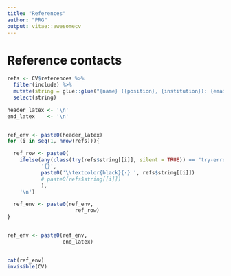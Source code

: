 ```yaml
---
title: "References"
author: "PRG"
output: vitae::awesomecv
---
```


# Reference contacts
```r
refs <- CV$references %>% 
  filter(include) %>% 
  mutate(string = glue::glue("{name} ({position}, {institution}): {email}")) %>% 
  select(string)

header_latex <- '\n'
end_latex    <- '\n'


ref_env <- paste0(header_latex)
for (i in seq(1, nrow(refs))){

  ref_row <- paste0(
    ifelse(any(class(try(refs$string[[i]], silent = TRUE)) == "try-error"),
           '{}',
           paste0('\\textcolor{black}{·} ', refs$string[[i]])
           # paste0(refs$string[[i]])
           ),
    '\n')

  ref_env <- paste0(ref_env,
                      ref_row)
}


ref_env <- paste0(ref_env,
                  end_latex)


cat(ref_env)
invisible(CV)
```
